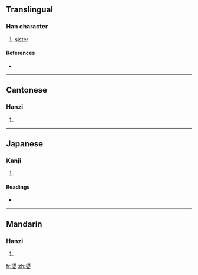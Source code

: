 {{also|媭}}
==Translingual==

===Han character===
{{Han char|rn=38|rad=女|as=12|sn=15|four=2140<sub>4</sub>|canj=竹金女 (HCV)}}

# [[sister]]

====References====
* {{Han ref|kx=0271.160|dkj=06723|dj=0538.090|hdz=21081.110|uh=5B03|ud=23299|bh=E559|bd=58713}}

----

==Cantonese==

===Hanzi===
{{yue-hanzi|jyut=|y=seui1}}

# {{defn|Cantonese|sort=女12}}

----

==Japanese==

===Kanji===
{{ja-kanji|grade=|rs=女12}}

# {{defn|Japanese|sort=女12}}

====Readings====
* {{ja-readings|on=[[しゅ]] (shu)|kun=[[あね]] (ane)}}

----

==Mandarin==

===Hanzi===
{{cmn-hanzi|pin=[[xū]] ([[xu1]])|wg=hsü<sup>1</sup>}}

# {{defn|Mandarin|sort=女12}}

[[fr:嬃]]
[[zh:嬃]]